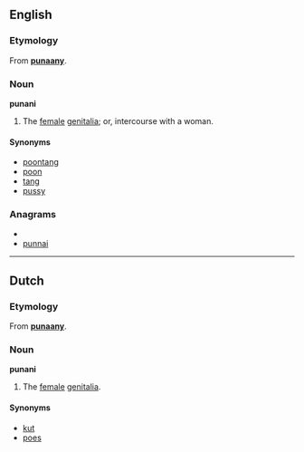 ==English==

===Etymology===
From {{etyl|jam}} '''[[punaany]]'''.

===Noun===
'''punani'''

# {{slang}} The [[female]] [[genitalia]]; or, intercourse with a woman.

====Synonyms====
* [[poontang]]
* [[poon]]
* [[tang]]
* [[pussy]]

===Anagrams===
* {{alphagram|ainnpu}}
* [[punnai#English|punnai]]

----

==Dutch==

===Etymology===
From {{etyl|jam|nl}} '''[[punaany]]'''.

===Noun===
'''punani'''

# {{slang}} The [[female]] [[genitalia]].

====Synonyms====
* [[kut]]
* [[poes]]